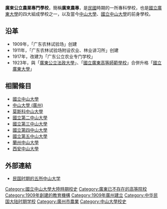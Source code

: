 {{unreferenced|time=2009-05-28}}
'''廣東公立農業專門學校'''，簡稱'''廣東農專'''，是[[中華民國|民國]]時期的一所專科學校，也是[[國立廣東大學|國立廣東大學]]的四大組成學校之一，以及當今[[中山大學|中山大學]]、[[國立中山大學|國立中山大學]]的前身學校。

== 沿革 ==
*1909年，「广东农林试验场」创建
*1911年，「广东农林试验场附设农业、林业讲习所」创建
*1917年，改建为「广东公立农业专门学校」
*1923年，與「[[廣東公立法政大學|廣東公立法政大學]]」、「[[國立廣東高等師範學校|國立廣東高等師範學校]]」合併升格「[[國立廣東大學|國立廣東大學]]」

==相關條目==
*[[國立中山大學|國立中山大學]]
*[[中山大學_(廣州)|中山大學 (廣州)]]
*[[莫斯科中山大學|莫斯科中山大學]]
*[[國立第二中山大學|國立第二中山大學]]
*[[國立第三中山大學|國立第三中山大學]]
*[[國立第四中山大學|國立第四中山大學]]
*[[國立第五中山大學|國立第五中山大學]]
*[[蘭州中山大學|蘭州中山大學]]
*[[西安中山大學|西安中山大學]]

==外部連結==
*[http://www.buaash.org/Article_Show.asp?ArticleID=2401 民国时期的五所中山大学]{{dead link|date=2017年12月 |bot=InternetArchiveBot |fix-attempted=yes }}


[[Category:國立中山大學大陸時期校史|Category:國立中山大學大陸時期校史]]
[[Category:廣東已不存在的高等院校|Category:廣東已不存在的高等院校]]
[[Category:1909年創建的教育機構|Category:1909年創建的教育機構]]
[[Category:1909年廣州建立|Category:1909年廣州建立]]
[[Category:中华民国大陆时期学校|Category:中华民国大陆时期学校]]
[[Category:廣州市農業|Category:廣州市農業]]
[[Category:中山大學校史|Category:中山大學校史]]

{{中山大学}}